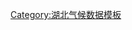 {{Weather box
|width = auto
|metric first = Y
|single line = Y
|location = 房县气象数据（平均数据自1971年统计至2000年，极端数据自1958年统计至2000年）

|Jan mean C = 1.9
|Feb mean C = 4.0
|Mar mean C = 8.4
|Apr mean C = 15.0
|May mean C = 19.4
|Jun mean C = 23.4
|Jul mean C = 25.8
|Aug mean C = 25.1
|Sep mean C = 20.3
|Oct mean C = 14.9
|Nov mean C = 9.0
|Dec mean C = 3.7
|Year mean C = 

|Jan record high C = 19.4
|Feb record high C = 24.3
|Mar record high C = 32.0
|Apr record high C = 35.2
|May record high C = 37.9
|Jun record high C = 39.8
|Jul record high C = 41.4
|Aug record high C = 39.3
|Sep record high C = 40.3
|Oct record high C = 32.1
|Nov record high C = 28.6
|Dec record high C = 21.1
|Year record high C = 41.4

|Jan high C = 8.0
|Feb high C = 10.1
|Mar high C = 14.6
|Apr high C = 21.9
|May high C = 26.1
|Jun high C = 29.4
|Jul high C = 31.6
|Aug high C = 31.0
|Sep high C = 25.9
|Oct high C = 20.9
|Nov high C = 15.4
|Dec high C = 10.0
|Year high C = 

|Jan low C = -2.4
|Feb low C = 0.5
|Mar low C = 3.5
|Apr low C = 9.5
|May low C = 14.2
|Jun low C = 18.5
|Jul low C = 21.8
|Aug low C = 21.0
|Sep low C = 16.3
|Oct low C = 10.8
|Nov low C = 4.7
|Dec low C = -0.6
|Year low C = 

|Jan record low C = −17.6
|Feb record low C = −10.2
|Mar record low C = -5.5
|Apr record low C = -1.7
|May record low C = 2.9
|Jun record low C = 10.6
|Jul record low C = 13.7
|Aug record low C = 13.3
|Sep record low C = 6.0
|Oct record low C = -1.3
|Nov record low C = −5.6
|Dec record low C = −15.6
|Year record low C = -17.6

|scprecip = green
|Jan precipitation mm = 10.9
|Feb precipitation mm = 16.2
|Mar precipitation mm = 37.0
|Apr precipitation mm = 67.9
|May precipitation mm = 99.4
|Jun precipitation mm = 123.3
|Jul precipitation mm = 136.3
|Aug precipitation mm = 131.1
|Sep precipitation mm = 100.3
|Oct precipitation mm = 69.8
|Nov precipitation mm = 29.1
|Dec precipitation mm = 11.4
|Year precipitation mm = 

|Unit precipitation days = 0.1mm
|Jan precipitation days = 6.4
|Feb precipitation days = 7.1
|Mar precipitation days = 10.3
|Apr precipitation days = 11.6
|May precipitation days = 13.3
|Jun precipitation days = 12.7
|Jul precipitation days = 14.6
|Aug precipitation days = 13.0
|Sep precipitation days = 12.7
|Oct precipitation days = 11.3
|Nov precipitation days = 8.2
|Dec precipitation days = 6.4
|Year precipitation days = 

|source = [[中国气象局]]
|accessdate= 2012-12-12
}}<noinclude>
[[Category:湖北气候数据模板]]
</noinclude>